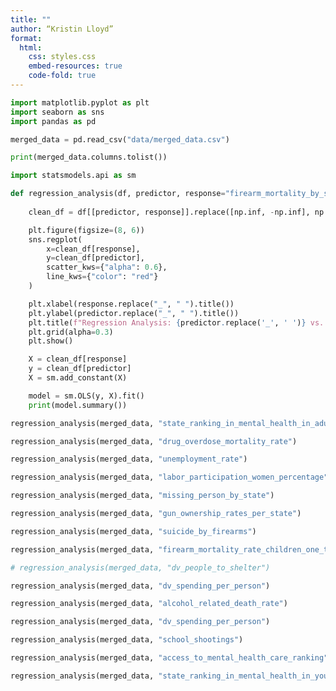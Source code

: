 ```yaml
---
title: ""
author: “Kristin Lloyd”
format: 
  html:
    css: styles.css
    embed-resources: true
    code-fold: true
---
```


```python

import matplotlib.pyplot as plt
import seaborn as sns
import pandas as pd

merged_data = pd.read_csv("data/merged_data.csv")

```

```python

print(merged_data.columns.tolist())

```

```python

import statsmodels.api as sm

def regression_analysis(df, predictor, response="firearm_mortality_by_state_2022"):
    
    clean_df = df[[predictor, response]].replace([np.inf, -np.inf], np.nan).dropna()

    plt.figure(figsize=(8, 6))
    sns.regplot(
        x=clean_df[response], 
        y=clean_df[predictor], 
        scatter_kws={"alpha": 0.6}, 
        line_kws={"color": "red"}
    )

    plt.xlabel(response.replace("_", " ").title())  
    plt.ylabel(predictor.replace("_", " ").title())  
    plt.title(f"Regression Analysis: {predictor.replace('_', ' ')} vs. {response.replace('_', ' ')}")
    plt.grid(alpha=0.3)
    plt.show()

    X = clean_df[response]  
    y = clean_df[predictor] 
    X = sm.add_constant(X)  

    model = sm.OLS(y, X).fit()
    print(model.summary())

```

```python

regression_analysis(merged_data, "state_ranking_in_mental_health_in_adults")

```

```python

regression_analysis(merged_data, "drug_overdose_mortality_rate")

```

```python

regression_analysis(merged_data, "unemployment_rate")

```

```python

regression_analysis(merged_data, "labor_participation_women_percentage")

```

```python

regression_analysis(merged_data, "missing_person_by_state")

```

```python

regression_analysis(merged_data, "gun_ownership_rates_per_state")

```

```python

regression_analysis(merged_data, "suicide_by_firearms")

```

```python

regression_analysis(merged_data, "firearm_mortality_rate_children_one_to_nine_years_old")

```

```python

# regression_analysis(merged_data, "dv_people_to_shelter")

```

```python

regression_analysis(merged_data, "dv_spending_per_person")

```

```python

regression_analysis(merged_data, "alcohol_related_death_rate")

```

```python

regression_analysis(merged_data, "dv_spending_per_person")

```

```python

regression_analysis(merged_data, "school_shootings")

```

```python

regression_analysis(merged_data, "access_to_mental_health_care_ranking")

```

```python

regression_analysis(merged_data, "state_ranking_in_mental_health_in_youth")

```

